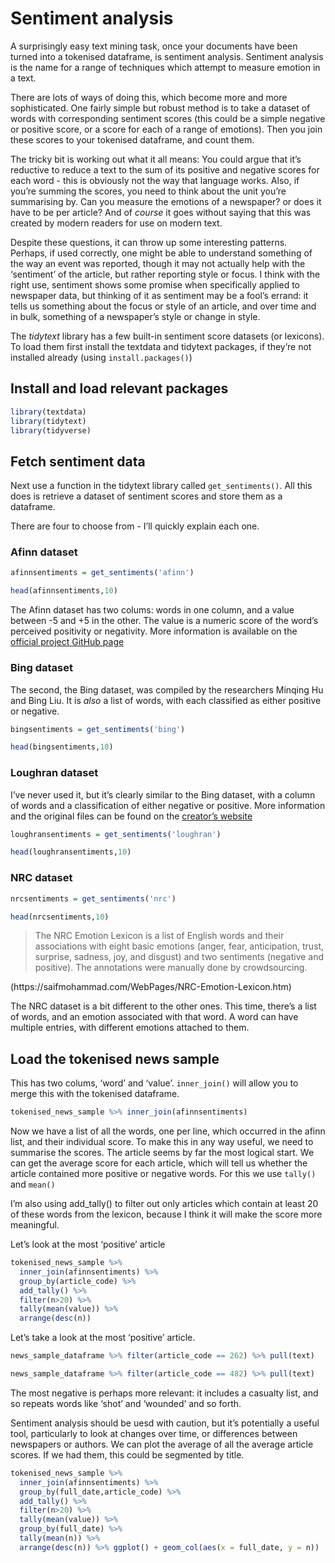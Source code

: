 # Sentiment analysis

A surprisingly easy text mining task, once your documents have been turned into a tokenised dataframe, is sentiment analysis. Sentiment analysis is the name for a range of techniques which attempt to measure emotion in a text.

There are lots of ways of doing this, which become more and more sophisticated. One fairly simple but robust method is to take a dataset of words with corresponding sentiment scores (this could be a simple negative or positive score, or a score for each of a range of emotions). Then you join these scores to your tokenised dataframe, and count them.

The tricky bit is working out what it all means: You could argue that it's reductive to reduce a text to the sum of its positive and negative scores for each word - this is obviously not the way that language works. Also, if you're summing the scores, you need to think about the unit you're summarising by. Can you measure the emotions of a newspaper? or does it have to be per article? And of _course_ it goes without saying that this was created by modern readers for use on modern text.

Despite these questions, it can throw up some interesting patterns. Perhaps, if used correctly, one might be able to understand something of the way an event was reported, though it may not actually help with the 'sentiment' of the article, but rather reporting style or focus. I think with the right use, sentiment shows some promise when specifically applied to newspaper data, but thinking of it as sentiment may be a fool's errand: it tells us something about the focus or style of an article, and over time and in bulk, something of a newspaper's style or change in style.

The *tidytext* library has a few built-in sentiment score datasets (or lexicons). To load them first install the textdata and tidytext packages, if they're not installed already (using ```install.packages()```)

## Install and load relevant packages

```r
library(textdata)
library(tidytext)
library(tidyverse)

```

## Fetch sentiment data

Next use a function in the tidytext library called ```get_sentiments()```. All this does is retrieve a dataset of sentiment scores and store them as a dataframe. 

There are four to choose from - I'll quickly explain each one. 

### Afinn dataset

```r
afinnsentiments = get_sentiments('afinn')

head(afinnsentiments,10)
```

The Afinn dataset has two colums: words in one column, and a value between -5 and +5 in the other. The value is a numeric score of the word's perceived positivity or negativity. More information is available on the [official project GitHub page](https://github.com/fnielsen/afinn)

### Bing dataset

The second, the Bing dataset, was compiled by the researchers Minqing Hu and Bing Liu. It is _also_ a list of words, with each classified as either positive or negative. 

```r
bingsentiments = get_sentiments('bing')

head(bingsentiments,10)

```

### Loughran dataset

I've never used it, but it's clearly similar to the Bing dataset, with a column of words and a classification of either negative or positive. More information and the original files can be found on the [creator's website](https://sraf.nd.edu/textual-analysis/resources/)

```r
loughransentiments = get_sentiments('loughran')

head(loughransentiments,10)

```

### NRC dataset

```r
nrcsentiments = get_sentiments('nrc')

head(nrcsentiments,10)

```

>The NRC Emotion Lexicon is a list of English words and their associations with eight basic emotions (anger, fear, anticipation, trust, surprise, sadness, joy, and disgust) and two sentiments (negative and positive). The annotations were manually done by crowdsourcing.

(https://saifmohammad.com/WebPages/NRC-Emotion-Lexicon.htm)

The NRC dataset is a bit different to the other ones. This time, there's a list of words, and an emotion associated with that word. A word can have multiple entries, with different emotions attached to them. 

## Load the tokenised news sample

This has two colums, 'word' and 'value'. ```inner_join()``` will allow you to merge this with the tokenised dataframe.

```r
tokenised_news_sample %>% inner_join(afinnsentiments)
```

Now we have a list of all the words, one per line, which occurred in the afinn list, and their individual score. To make this in any way useful, we need to summarise the scores. The article seems by far the most logical start. We can get the average score for each article, which will tell us whether the article contained more positive or negative words. For this we use ```tally()``` and ```mean()```

I'm also using add_tally() to filter out only articles which contain at least 20 of these words from the lexicon, because I think it will make the score more meaningful.

Let's look at the most 'positive' article

```r
tokenised_news_sample %>% 
  inner_join(afinnsentiments) %>% 
  group_by(article_code) %>% 
  add_tally() %>% 
  filter(n>20) %>% 
  tally(mean(value)) %>% 
  arrange(desc(n))
```

Let's take a look at the most 'positive' article. 
```r
news_sample_dataframe %>% filter(article_code == 262) %>% pull(text)
```

```r
news_sample_dataframe %>% filter(article_code == 482) %>% pull(text)
```

The most negative is perhaps more relevant: it includes a casualty list, and so repeats words like 'shot' and 'wounded' and so forth. 


Sentiment analysis should be uesd with caution, but it's potentially a useful tool, particularly to look at changes over time, or differences between newspapers or authors. We can plot the average of all the average article scores. If we had them, this could be segmented by title.

```r
tokenised_news_sample %>% 
  inner_join(afinnsentiments) %>% 
  group_by(full_date,article_code) %>% 
  add_tally() %>% 
  filter(n>20) %>% 
  tally(mean(value)) %>%
  group_by(full_date) %>% 
  tally(mean(n)) %>%
  arrange(desc(n)) %>% ggplot() + geom_col(aes(x = full_date, y = n))
```
